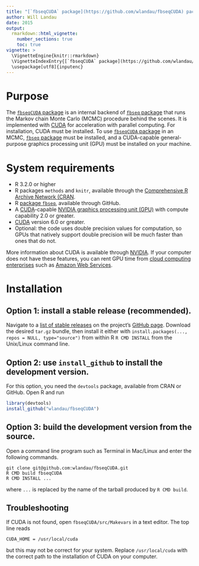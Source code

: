 ```yaml
---
title: "[`fbseqCUDA` package](https://github.com/wlandau/fbseqCUDA) package installation guide"
author: Will Landau
date: 2015
output: 
  rmarkdown::html_vignette:
    number_sections: true
    toc: true
vignette: >
  \VignetteEngine{knitr::rmarkdown}
  \VignetteIndexEntry{[`fbseqCUDA` package](https://github.com/wlandau/fbseqCUDA) package installation guide}
  \usepackage[utf8]{inputenc}
---
```


# Purpose

The [`fbseqCUDA` package](https://github.com/wlandau/fbseqCUDA) is an internal backend of [`fbseq` package](https://github.com/wlandau/fbseq) that runs the Markov chain Monte Carlo (MCMC) procedure behind the scenes. It is implemented with [CUDA](http://www.nvidia.com/object/cuda_home_new.html) for acceleration with parallel computing. For installation, CUDA must be installed. To use [`fbseqCUDA` package](https://github.com/wlandau/fbseqCUDA) in an MCMC, [`fbseq` package](https://github.com/wlandau/fbseq) must be installed, and a CUDA-capable general-purpose graphics processing unit (GPU) must be installed on your machine. 

# System requirements

- R 3.2.0 or higher
- R packages `methods` and `knitr`, available through the [Comprehensive R Archive Network (CRAN](https://cran.r-project.org/).
- R [package `fbseq`](https://github.com/wlandau/fbseq), available through GitHub.
- A [CUDA](http://www.nvidia.com/object/cuda_home_new.html)-capable [NVIDIA graphics processing unit (GPU)](https://developer.nvidia.com/cuda-gpus) with compute capability 2.0 or greater.
- [CUDA](http://www.nvidia.com/object/cuda_home_new.html) version 6.0 or greater.
- Optional: the code uses double precision values for computation, so GPUs that natively support double precision will be much faster than ones that do not.

More information about CUDA is available through [NVIDIA](http://www.nvidia.com/). If your computer does not have these features, you can rent GPU time from [cloud computing enterprises](http://www.nvidia.com/object/gpu-cloud-computing-services.html) such as [Amazon Web Services](http://aws.amazon.com/ec2/instance-types/). 

# Installation

## Option 1: install a stable release (recommended).

Navigate to a [list of stable releases](https://github.com/wlandau/fbseqCUDA/releases) on the project's [GitHub page](https://github.com/wlandau/fbseqCUDA). Download the desired `tar.gz` bundle, then install it either with `install.packages(..., repos = NULL, type="source")` from within R  `R CMD INSTALL` from the Unix/Linux command line.

## Option 2: use `install_github` to install the development version.

For this option, you need the `devtools` package, available from CRAN or GitHub. Open R and run 

```r
library(devtools)
install_github("wlandau/fbseqCUDA")
```

## Option 3: build the development version from the source.

Open a command line program such as Terminal in Mac/Linux and enter the following commands.

```
git clone git@github.com:wlandau/fbseqCUDA.git
R CMD build fbseqCUDA
R CMD INSTALL ...
```

where `...` is replaced by the name of the tarball produced by `R CMD build`. 

## Troubleshooting

If CUDA is not found, open  `fbseqCUDA/src/Makevars` in a text editor. The top line reads

```
CUDA_HOME = /usr/local/cuda
```

but this may not be correct for your system. Replace `/usr/local/cuda` with the correct path to the installation of CUDA on your computer.
